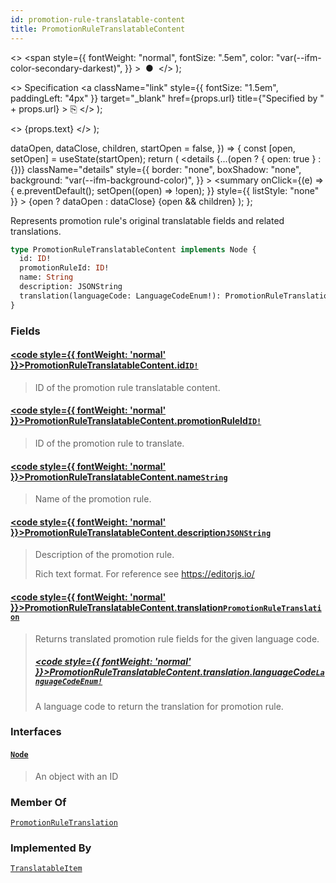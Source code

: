 ```yaml
---
id: promotion-rule-translatable-content
title: PromotionRuleTranslatableContent
---
```


  <>
    <span
      style={{
        fontWeight: "normal",
        fontSize: ".5em",
        color: "var(--ifm-color-secondary-darkest)",
      }}
    >
      &nbsp;●&nbsp;
    </span>
  </>
);

  <>
    Specification
    <a
      className="link"
      style={{ fontSize: "1.5em", paddingLeft: "4px" }}
      target="\_blank"
      href={props.url}
      title={"Specified by " + props.url}
    >
      ⎘
    </a>
  </>
);

  <>
    <span className={props.class}>{props.text}</span>
  </>
);


  dataOpen,
  dataClose,
  children,
  startOpen = false,
}) => {
  const [open, setOpen] = useState(startOpen);
  return (
    <details
      {...(open ? { open: true } : {})}
      className="details"
      style={{
        border: "none",
        boxShadow: "none",
        background: "var(--ifm-background-color)",
      }}
    >
      <summary
        onClick={(e) => {
          e.preventDefault();
          setOpen((open) => !open);
        }}
        style={{ listStyle: "none" }}
      >
        {open ? dataOpen : dataClose}
      </summary>
      {open && children}
    </details>
  );
};

Represents promotion rule's original translatable fields and related translations.

<Badge text="Added in Saleor 3.17" class="secondary margin-bottom--sm" />

```graphql
type PromotionRuleTranslatableContent implements Node {
  id: ID!
  promotionRuleId: ID!
  name: String
  description: JSONString
  translation(languageCode: LanguageCodeEnum!): PromotionRuleTranslation
}
```

### Fields

#### [<code style={{ fontWeight: 'normal' }}>PromotionRuleTranslatableContent.<b>id</b></code>](#)<Bullet />[`ID!`](../../../api-reference/miscellaneous/scalars/id) <Badge class="badge badge--secondary" text="non-null"/> <Badge class="badge badge--secondary" text="scalar"/> <Badge class="badge badge--secondary" text="miscellaneous"/>

> ID of the promotion rule translatable content.

#### [<code style={{ fontWeight: 'normal' }}>PromotionRuleTranslatableContent.<b>promotionRuleId</b></code>](#)<Bullet />[`ID!`](../../../api-reference/miscellaneous/scalars/id) <Badge class="badge badge--secondary" text="non-null"/> <Badge class="badge badge--secondary" text="scalar"/> <Badge class="badge badge--secondary" text="miscellaneous"/>

> ID of the promotion rule to translate.
>
> <Badge text="Added in Saleor 3.14" class="secondary margin-bottom--sm" />

#### [<code style={{ fontWeight: 'normal' }}>PromotionRuleTranslatableContent.<b>name</b></code>](#)<Bullet />[`String`](../../../api-reference/miscellaneous/scalars/string) <Badge class="badge badge--secondary" text="scalar"/> <Badge class="badge badge--secondary" text="miscellaneous"/>

> Name of the promotion rule.

#### [<code style={{ fontWeight: 'normal' }}>PromotionRuleTranslatableContent.<b>description</b></code>](#)<Bullet />[`JSONString`](../../../api-reference/miscellaneous/scalars/jsonstring) <Badge class="badge badge--secondary" text="scalar"/> <Badge class="badge badge--secondary" text="miscellaneous"/>

> Description of the promotion rule.
>
> Rich text format. For reference see https://editorjs.io/

#### [<code style={{ fontWeight: 'normal' }}>PromotionRuleTranslatableContent.<b>translation</b></code>](#)<Bullet />[`PromotionRuleTranslation`](../../../api-reference/discounts/objects/promotion-rule-translation) <Badge class="badge badge--secondary" text="object"/> <Badge class="badge badge--secondary" text="discounts"/>

> Returns translated promotion rule fields for the given language code.
>
> ##### [<code style={{ fontWeight: 'normal' }}>PromotionRuleTranslatableContent.translation.<b>languageCode</b></code>](#)<Bullet />[`LanguageCodeEnum!`](../../../api-reference/miscellaneous/enums/language-code-enum) <Badge class="badge badge--secondary" text="non-null"/> <Badge class="badge badge--secondary" text="enum"/> <Badge class="badge badge--secondary" text="miscellaneous"/>
>
> A language code to return the translation for promotion rule.

### Interfaces

#### [`Node`](../../../api-reference/miscellaneous/interfaces/node) <Badge class="badge badge--secondary" text="interface"/> <Badge class="badge badge--secondary" text="miscellaneous"/>

> An object with an ID

### Member Of

[`PromotionRuleTranslation`](../../../api-reference/discounts/objects/promotion-rule-translation) <Badge class="badge badge--secondary" text="object"/>

### Implemented By

[`TranslatableItem`](../../../api-reference/miscellaneous/unions/translatable-item) <Badge class="badge badge--secondary" text="union"/>
